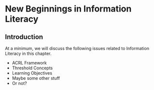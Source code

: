 # New Beginnings in Information Literacy

## Introduction
At a minimum, we will discuss the following issues related to Information Literacy in this chapter.

- ACRL Framework
- Threshold Concepts
- Learning Objectives
- Maybe some other stuff
- Or not?
